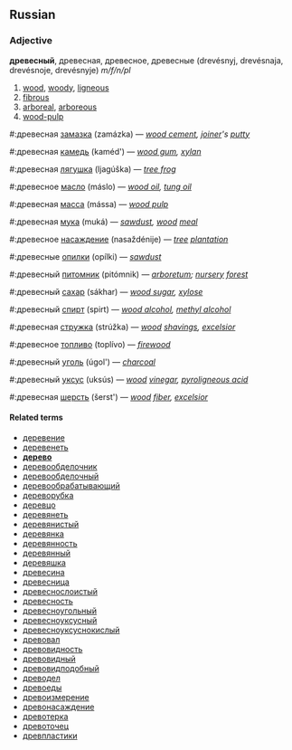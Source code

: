 ==Russian==
===Adjective===
'''древесный''', древесная, древесное, древесные (drevésnyj, drevésnaja, drevésnoje, drevésnyje) ''m/f/n/pl''

#[[wood]], [[woody]], [[ligneous]]
#[[fibrous]]
#[[arboreal]], [[arboreous]]
#[[wood-pulp]]

#:древесная [[замазка]] (zamázka) — ''[[wood cement]], [[joiner]]'s [[putty]]''
#:древесная [[камедь]] (kaméd') — ''[[wood gum]], [[xylan]]''
#:древесная [[лягушка]] (ljagúška) — ''[[tree frog]]''
#:древесное [[масло]] (máslo) — ''[[wood oil]], [[tung oil]]''
#:древесная [[масса]] (mássa) — ''[[wood pulp]]''
#:древесная [[мука]] (muká) — ''[[sawdust]], [[wood]] [[meal]]''
#:древесное [[насаждение]] (nasaždénije) — ''[[tree]] [[plantation]]''
#:древесные [[опилки]] (opílki) — ''[[sawdust]]''
#:древесный [[питомник]] (pitómnik) — ''[[arboretum]]; [[nursery]] [[forest]]''
#:древесный [[сахар]] (sákhar) — ''[[wood sugar]], [[xylose]]''
#:древесный [[спирт]] (spirt) — ''[[wood alcohol]], [[methyl alcohol]]''
#:древесная [[стружка]] (strúžka) — ''[[wood]] [[shavings]], [[excelsior]]''
#:древесное [[топливо]] (toplívo) — ''[[firewood]]''
#:древесный [[уголь]] (úgol') — ''[[charcoal]]''
#:древесный [[уксус]] (uksús) — ''[[wood]] [[vinegar]], [[pyroligneous acid]]''
#:древесная [[шерсть]] (šerst') — ''[[wood]] [[fiber]], [[excelsior]]''

====Related terms====
*[[деревение]]
*[[деревенеть]]
*'''[[дерево]]'''
*[[деревообделочник]]
*[[деревообделочный]]
*[[деревообрабатывающий]]
*[[дереворубка]]
*[[деревцо]]
*[[деревянеть]]
*[[деревянистый]]
*[[деревянка]]
*[[деревянность]]
*[[деревянный]]
*[[деревяшка]]
*[[древесина]]
*[[древесница]]
*[[древеснослоистый]]
*[[древесность]]
*[[древесноугольный]]
*[[древесноуксусный]]
*[[древесноуксуснокислый]]
*[[древовал]]
*[[древовидность]]
*[[древовидный]]
*[[древовидподобный]]
*[[древодел]]
*[[древоеды]]
*[[древоизмерение]]
*[[древонасаждение]]
*[[древотерка]]
*[[древоточец]]
*[[древпластики]]